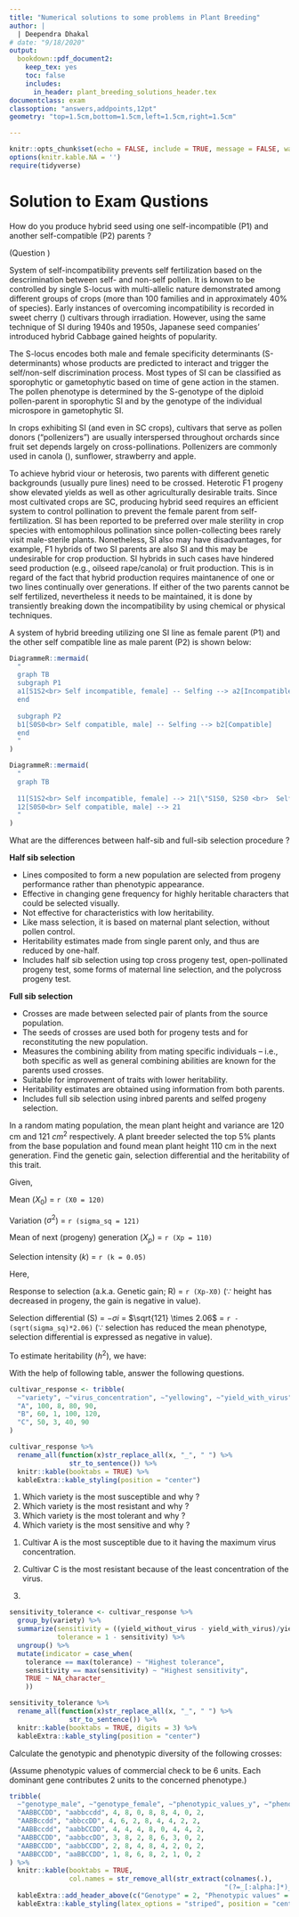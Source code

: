 ```yaml
---
title: "Numerical solutions to some problems in Plant Breeding"
author: |
  | Deependra Dhakal
# date: "9/18/2020"
output: 
  bookdown::pdf_document2:
    keep_tex: yes
    toc: false
    includes:
      in_header: plant_breeding_solutions_header.tex
documentclass: exam
classoption: "answers,addpoints,12pt"
geometry: "top=1.5cm,bottom=1.5cm,left=1.5cm,right=1.5cm"

---
```


```r
knitr::opts_chunk$set(echo = FALSE, include = TRUE, message = FALSE, warning = FALSE)
options(knitr.kable.NA = '')
require(tidyverse)
```

# Solution to Exam Qustions


\bquestions

\question[4] \label{quest:first}

How do you produce hybrid seed using one self-incompatible (P1) and another self-compatible (P2) parents ?

\bsolution (Question \ref{quest:first}) 

System of self-incompatibility prevents self fertilization based on the descrimination between self- and non-self pollen. It is known to be controlled by single S-locus with multi-allelic nature demonstrated among different groups of crops (more than 100 families and in approximately 40\% of species). Early instances of overcoming incompatibility is recorded in sweet cherry (\textit{Prunus avium L.}) cultivars through irradiation. However, using the same technique of SI during 1940s and 1950s, Japanese seed companies' introduced hybrid Cabbage gained heights of popularity.

The S-locus encodes both male and female specificity determinants (S-determinants) whose products are predicted to interact and trigger the self/non-self discrimination process. Most types of SI can be classified as sporophytic or gametophytic based on time of gene action in the stamen. The pollen phenotype is determined by the S-genotype of the diploid pollen-parent in sporophytic SI and by the genotype of the individual microspore in gametophytic SI.

In crops exhibiting SI (and even in SC crops), cultivars that serve as pollen donors ("pollenizers") are usually interspersed throughout orchards since fruit set depends largely on cross-pollinations. Pollenizers are commonly used in canola (\textit{Brassica L.}), sunflower, strawberry and apple.

To achieve hybrid viour or heterosis, two parents with different genetic backgrounds (usually pure lines) need to be crossed. Heterotic F1 progeny show elevated yields as well as other agriculturally desirable traits. Since most cultivated crops are SC, producing hybrid seed requires an efficient system to control pollination to prevent the female parent from self-fertilization. SI has been reported to be preferred over male sterility in crop species with entomophilous pollination since pollen-collecting bees rarely visit male-sterile plants. Nonetheless, SI also may have disadvantages, for example, F1 hybrids of two SI parents are also SI and this may be undesirable for crop production. SI hybrids in such cases have hindered seed production (e.g., oilseed rape/canola) or fruit production. This is in regard of the fact that hybrid production requires maintanence of one or two lines continually over generations. If either of the two parents cannot be self fertilized, nevertheless it needs to be maintained, it is done by transiently breaking down the incompatibility by using chemical or physical techniques.

A system of hybrid breeding utilizing one SI line as female parent (P1) and the other self compatible line as male parent (P2) is shown below:

```r

DiagrammeR::mermaid(
  "
  graph TB
  subgraph P1
  a1[S1S2<br> Self incompatible, female] -- Selfing --> a2[Incompatible]
  end
  
  subgraph P2
  b1[S0S0<br> Self compatible, male] -- Selfing --> b2[Compatible]
  end
  "
)

```


```r

DiagrammeR::mermaid(
  "
  graph TB
  
  11[S1S2<br> Self incompatible, female] --> 21[\"S1S0, S2S0 <br>  Self (In)compatible\"]
  12[S0S0<br> Self compatible, male] --> 21
  "
)
```

\esolution

\question[4] \label{quest:second}

What are the differences between half-sib and full-sib selection procedure ?

\bsolution

**Half sib selection**

- Lines composited to form a new population are selected from progeny performance rather than phenotypic appearance.
- Effective in changing gene frequency for highly heritable characters that could be selected visually.
- Not effective for characteristics with low heritability.
- Like mass selection, it is based on maternal plant selection, without pollen control.
- Heritability estimates made from single parent only, and thus are reduced by one-half.
- Includes half sib selection using top cross progeny test, open-pollinated progeny test, some forms of maternal line selection, and the polycross progeny test.

**Full sib selection**

- Crosses are made between selected pair of plants from the source population.
- The seeds of crosses are used both for progeny tests and for reconstituting the new population. 
- Measures the combining ability from mating specific individuals -- i.e., both specific as well as general combining abilities are known for the parents used crosses.
- Suitable for improvement of traits with lower heritability.
- Heritability estimates are obtained using information from both parents.
- Includes full sib selection using inbred parents and selfed progeny selection.

\esolution

\question[4] \label{quest:third}

In a random mating population, the mean plant height and variance are 120 cm and 121 $cm^2$ respectively. A plant breeder selected the top 5% plants from the base population and found mean plant height 110 cm in the next generation. Find the genetic gain, selection differential and the heritability of this trait.

\bsolution

\underline{Numerical}

Given,

Mean ($X_0$) = `r (X0 = 120)`

Variation ($\sigma^2$) = `r (sigma_sq = 121)`

Mean of next (progeny) generation ($X_p$) = `r (Xp = 110)`

Selection intensity ($k$) = `r (k = 0.05)`

Here, 

Response to selection (a.k.a. Genetic gain; R) = `r (Xp-X0)` ($\because$ height has decreased in progeny, the gain is negative in value).

Selection differential (S) = $-\sigma i$ = $\sqrt{121} \times 2.06$ = `r -(sqrt(sigma_sq)*2.06)` ($\because$ selection has reduced the mean phenotype, selection differential is expressed as negative in value).

To estimate heritability ($h^2$), we have:

\begin{align}
R &= i \sigma h^{2} \notag \\
|110-120|  &= \sqrt{121} \times 2.06 h^{2} \notag \\
h^2 &= \frac{10}{2.06 \times 11} \notag \\
  &= 0.44 \notag
\end{align}

\esolution

\question[4] \label{quest:fourth}

With the help of following table, answer the following questions.

```r
cultivar_response <- tribble(
  ~"variety", ~"virus_concentration", ~"yellowing", ~"yield_with_virus", ~"yield_without_virus", 
  "A", 100, 8, 80, 90, 
  "B", 60, 1, 100, 120, 
  "C", 50, 3, 40, 90
)

cultivar_response %>% 
  rename_all(function(x)str_replace_all(x, "_", " ") %>% 
               str_to_sentence()) %>% 
  knitr::kable(booktabs = TRUE) %>% 
  kableExtra::kable_styling(position = "center")
```

1. Which variety is the most susceptible and why ?
2. Which variety is the most resistant and why ?
3. Which variety is the most tolerant and why ?
4. Which variety is the most sensitive and why ?

\bsolution

1. Cultivar A is the most susceptible due to it having the maximum virus concentration.
2. Cultivar C is the most resistant because of the least concentration of the virus.

3.

```r
sensitivity_tolerance <- cultivar_response %>% 
  group_by(variety) %>% 
  summarize(sensitivity = ((yield_without_virus - yield_with_virus)/yield_without_virus)/virus_concentration, 
            tolerance = 1 - sensitivity) %>% 
  ungroup() %>% 
  mutate(indicator = case_when(
    tolerance == max(tolerance) ~ "Highest tolerance",
    sensitivity == max(sensitivity) ~ "Highest sensitivity", 
    TRUE ~ NA_character_
    ))

sensitivity_tolerance %>% 
  rename_all(function(x)str_replace_all(x, "_", " ") %>% 
               str_to_sentence()) %>% 
  knitr::kable(booktabs = TRUE, digits = 3) %>% 
  kableExtra::kable_styling(position = "center")

```

\esolution

\question[5] \label{quest:fifth}

Calculate the genotypic and phenotypic diversity of the following crosses:

(Assume phenotypic values of commercial check to be 6 units. Each dominant gene contributes 2 units to the concerned phenotype.)

\bsolution

```r
tribble(
  ~"genotype_male", ~"genotype_female", ~"phenotypic_values_y", ~"phenotypic_values_p1", ~"phenotypic_values_p2", ~"phenotypic_values_f1", ~"phenotypic_diversity", ~"heterosis_mp", ~"heterosis_bp", ~"heterosis_heterobeltiosis", 
  "AABBCCDD", "aabbccdd", 4, 8, 0, 8, 8, 4, 0, 2, 
  "AABBccdd", "abbccDD", 4, 6, 2, 8, 4, 4, 2, 2, 
  "AABBccdd", "aabbCCDD", 4, 4, 4, 8, 0, 4, 4, 2, 
  "AABBCCDD", "aabbccDD", 3, 8, 2, 8, 6, 3, 0, 2, 
  "AABBCCDD", "aabbCCDD", 2, 8, 4, 8, 4, 2, 0, 2, 
  "AABBCCDD", "aaBBCCDD", 1, 8, 6, 8, 2, 1, 0, 2
) %>%
  knitr::kable(booktabs = TRUE, 
               col.names = str_remove_all(str_extract(colnames(.), 
                                                      "(?=_[:alpha:]*)_([[:alpha:]\\d])*$"), "_")) %>%
  kableExtra::add_header_above(c("Genotype" = 2, "Phenotypic values" = 4, "Genotypic" = 1, "Heterosis" = 3)) %>% 
  kableExtra::kable_styling(latex_options = "striped", position = "center", font_size = 8)
```


\esolution

\equestions

